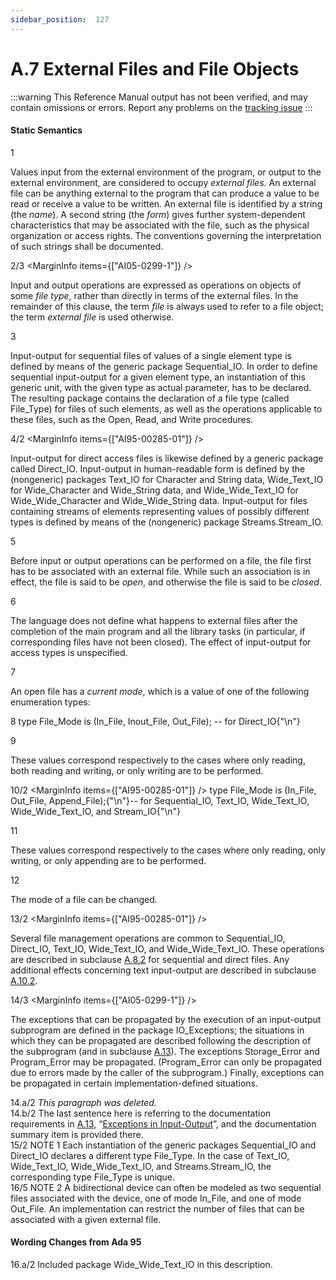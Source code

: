 ```yaml
---
sidebar_position:  127
---
```


# A.7 External Files and File Objects

:::warning
This Reference Manual output has not been verified,
and may contain omissions or errors.
Report any problems on the [tracking issue](https://github.com/ada-lang-io/ada-lang-io/issues/20)
:::



#### Static Semantics

<MarginText>1</MarginText>
<p>Values input from the external environment of the program, or output to the external environment, are considered to occupy <em>external files</em>. An external file can be anything external to the program that can produce a value to be read or receive a value to be written. An external file is identified by a string (the <em>name</em>). A second string (the <em>form</em>) gives further system-dependent characteristics that may be associated with the file, such as the physical organization or access rights. The conventions governing the interpretation of such strings shall be documented.<br /></p>

<MarginText>2/3</MarginText>
<MarginInfo items={["AI05-0299-1"]} />
<p>Input and output operations are expressed as operations on objects of some <em>file type</em>, rather than directly in terms of the external files. In the remainder of this clause, the term <em>file</em> is always used to refer to a file object; the term <em>external file</em> is used otherwise.<br /></p>

<MarginText>3</MarginText>
<p>Input-output for sequential files of values of a single element type is defined by means of the generic package Sequential_IO. In order to define sequential input-output for a given element type, an instantiation of this generic unit, with the given type as actual parameter, has to be declared. The resulting package contains the declaration of a file type (called File_Type) for files of such elements, as well as the operations applicable to these files, such as the Open, Read, and Write procedures.<br /></p>

<MarginText>4/2</MarginText>
<MarginInfo items={["AI95-00285-01"]} />
<p>Input-output for direct access files is likewise defined by a generic package called Direct_IO. Input-output in human-readable form is defined by the (nongeneric) packages Text_IO for Character and String data, Wide_Text_IO for Wide_Character and Wide_String data, and Wide_Wide_Text_IO for Wide_Wide_Character and Wide_Wide_String data. Input-output for files containing streams of elements representing values of possibly different types is defined by means of the (nongeneric) package Streams.Stream_IO.<br /></p>

<MarginText>5</MarginText>
<p>Before input or output operations can be performed on a file, the file first has to be associated with an external file. While such an association is in effect, the file is said to be <em>open</em>, and otherwise the file is said to be <em>closed</em>.<br /></p>

<MarginText>6</MarginText>
<p>The language does not define what happens to external files after the completion of the main program and all the library tasks (in particular, if corresponding files have not been closed). The effect of input-output for access types is unspecified.<br /></p>

<MarginText>7</MarginText>
<p>An open file has a <em>current mode</em>, which is a value of one of the following enumeration types: <br /></p>

<MarginText>8</MarginText>
<CodeBlock language="ada">
type File_Mode is (In_File, Inout_File, Out_File);  --  for Direct_IO{"\n"}

</CodeBlock>
<MarginText>9</MarginText>
<p>These values correspond respectively to the cases where only reading, both reading and writing, or only writing are to be performed. <br /></p>

<MarginText>10/2</MarginText>
<MarginInfo items={["AI95-00285-01"]} />
<CodeBlock language="ada">
type File_Mode is (In_File, Out_File, Append_File);{"\n"}--  for Sequential_IO, Text_IO, Wide_Text_IO, Wide_Wide_Text_IO, and Stream_IO{"\n"}

</CodeBlock>
<MarginText>11</MarginText>
<p>These values correspond respectively to the cases where only reading, only writing, or only appending are to be performed.<br /></p>

<MarginText>12</MarginText>
<p>The mode of a file can be changed. <br /></p>

<MarginText>13/2</MarginText>
<MarginInfo items={["AI95-00285-01"]} />
<p>Several file management operations are common to Sequential_IO, Direct_IO, Text_IO, Wide_Text_IO, and Wide_Wide_Text_IO. These operations are described in subclause <a href="../AA-A/AA-A.8#Subclause_A.8.2">A.8.2</a> for sequential and direct files. Any additional effects concerning text input-output are described in subclause <a href="../AA-A/AA-A.10#Subclause_A.10.2">A.10.2</a>.<br /></p>

<MarginText>14/3</MarginText>
<MarginInfo items={["AI05-0299-1"]} />
<p>The exceptions that can be propagated by the execution of an input-output subprogram are defined in the package IO_Exceptions; the situations in which they can be propagated are described following the description of the subprogram (and in subclause <a href="../AA-A/AA-A.13">A.13</a>). The exceptions Storage_Error and Program_Error may be propagated. (Program_Error can only be propagated due to errors made by the caller of the subprogram.) Finally, exceptions can be propagated in certain implementation-defined situations. <br /></p>

<AnnotatedOnly>
<MarginText>14.a/2</MarginText>
<Admonition type="aarm" aarm="note">
<em>This paragraph was deleted.</em><br /></Admonition>
</AnnotatedOnly>

<AnnotatedOnly>
<MarginText>14.b/2</MarginText>
<Admonition type="aarm" aarm="discussion">
<strong></strong>The last sentence here is referring to the documentation requirements in <a href="../AA-A/AA-A.13">A.13</a>, &ldquo;<a href="../AA-A/AA-A.13">Exceptions in Input-Output</a>&rdquo;, and the documentation summary item is provided there. <br /></Admonition>
</AnnotatedOnly>

<AnnotatedOnly>
<MarginText>15/2</MarginText>
<MarginInfo items={["AI95-00285-01"]} />
<Admonition type="aarm" aarm="note">
NOTE 1   Each instantiation of the generic packages Sequential_IO and Direct_IO declares a different type File_Type. In the case of Text_IO, Wide_Text_IO, Wide_Wide_Text_IO, and Streams.Stream_IO, the corresponding type File_Type is unique.<br /></Admonition>
</AnnotatedOnly>

<AnnotatedOnly>
<MarginText>16/5</MarginText>
<MarginInfo items={["AI12-0440-1"]} />
<Admonition type="aarm" aarm="note">
NOTE 2   A bidirectional device can often be modeled as two sequential files associated with the device, one of mode In_File, and one of mode Out_File. An implementation can  restrict the number of files that can  be associated with a given external file. <br /></Admonition>
</AnnotatedOnly>

<AnnotatedOnly>

#### Wording Changes from Ada 95

</AnnotatedOnly>
<AnnotatedOnly>
<MarginText>16.a/2</MarginText>
<MarginInfo items={["AI95-00285-01"]} />
<Admonition type="aarm" aarm="note">
Included package Wide_Wide_Text_IO in this description. <br /></Admonition>
</AnnotatedOnly>

